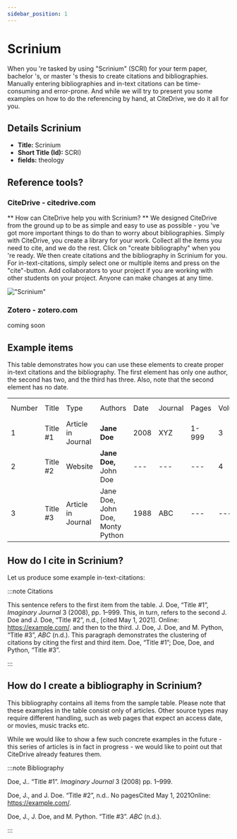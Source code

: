 ```yaml
---
sidebar_position: 1
---
```


# Scrinium

When you 're tasked by using "Scrinium" (SCRI) for your term paper, bachelor 's, or master 's thesis to create citations and bibliographies.
Manually entering bibliographies and in-text citations can be time-consuming and error-prone. And while we will try to present you some examples on how to do the referencing by hand, at CiteDrive, we do it all for you.

## Details  Scrinium
* **Title:** Scrinium
* **Short Title (Id):** SCRI)
* **fields:** theology

## Reference tools?
### CiteDrive - citedrive.com
** How can CiteDrive help you with Scrinium? **
We designed CiteDrive from the ground up to be as simple and easy to use as possible - you 've got more important things to do than to worry about bibliographies. Simply with CiteDrive, you create a library for your work. Collect all the items you need to cite, and we do the rest. Click on "create bibliography" when you 're ready. We then create citations and the bibliography in Scrinium for you. For in-text-citations, simply select one or multiple items and press on the "cite"-button. Add collaborators to your project if you are working with other students on your project. Anyone can make changes at any time.


!["Scrinium"](images/scrinium.svg "Choose Scrinium in the CiteDrive App")

### Zotero - zotero.com

coming soon

## Example items

This table demonstrates how you can use these elements to create proper in-text citations and the bibliography. The first element has only one author, the second has two, and the third has three. Also, note that the second element has no date.


<table>
  <tr>
   <td>Number
   </td>
   <td>Title
   </td>
   <td>Type
   </td>
   <td>Authors
   </td>
   <td>Date
   </td>
   <td>Journal
   </td>
   <td>Pages
   </td>
   <td>Volume
   </td>
   <td>Issue
   </td>
   <td>Access Date
   </td>
  </tr>
  <tr>
   <td>1
   </td>
   <td>Title #1
   </td>
   <td>Article in Journal
   </td>
   <td><strong>Jane Doe</strong>
   </td>
   <td>2008
   </td>
   <td>XYZ
   </td>
   <td>1-999
   </td>
   <td>3
   </td>
   <td>2
   </td>
   <td>--
   </td>
  </tr>
  <tr>
   <td>
2
   </td>
   <td>Title #2
   </td>
   <td>Website
   </td>
   <td><strong>Jane Doe, </strong>John Doe
   </td>
   <td>---
   </td>
   <td>---
   </td>
   <td>---
   </td>
   <td>4
   </td>
   <td>---
   </td>
   <td>2020-05-01
   </td>
  </tr>
  <tr>
   <td>3
   </td>
   <td>Title #3
   </td>
   <td>Article in Journal
   </td>
   <td>Jane Doe, John Doe, Monty Python
   </td>
   <td>1988
   </td>
   <td>ABC
   </td>
   <td>---
   </td>
   <td>---
   </td>
   <td>16
   </td>
   <td>---
   </td>
  </tr>
</table>



## How do I cite in  Scrinium?

Let us produce some example in-text-citations:

:::note Citations


This sentence refers to the first item from the table. J. Doe, “Title #1”, <i>Imaginary Journal</i> 3 (2008), pp. 1–999. This, in turn, refers to the second J. Doe and J. Doe, “Title #2”, n.d., [cited May 1, 2021]. Online: https://example.com/.
and then to the third.  J. Doe, J. Doe, and M. Python, “Title #3”, <i>ABC</i> (n.d.).
This paragraph demonstrates the clustering of citations by citing the first and third item. Doe, “Title #1”; Doe, Doe, and Python, “Title #3”.

:::

## How do I create a bibliography in Scrinium?

This bibliography contains all items from the sample table. Please note that these examples in the table consist only of articles. Other source types may require different handling, such as web pages that expect an access date, or movies, music tracks etc.

While we would like to show a few such concrete examples in the future - this series of articles is in fact in progress - we would like to point out that CiteDrive already features them.

:::note Bibliography

Doe, J.. “Title #1”. <i>Imaginary Journal</i> 3 (2008) pp. 1–999.

Doe, J., and J. Doe. “Title #2”, n.d.. No pagesCited May 1, 2021Online: https://example.com/.

Doe, J., J. Doe, and M. Python. “Title #3”. <i>ABC</i> (n.d.).



:::


        